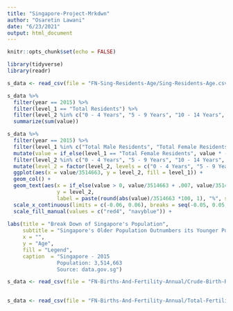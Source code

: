 ```yaml
---
title: "Singapore-Project-Mrkdwn"
author: "Osaretin Lawani"
date: "6/23/2021"
output: html_document
---
```


```r
knitr::opts_chunk$set(echo = FALSE)
```

```r
library(tidyverse)
library(readr)
```

```r
s_data <- read_csv(file = "FN-Sing-Residents-Age/Sing-Residents-Age.csv", na = "na")

s_data %>% 
  filter(year == 2015) %>% 
  filter(level_1 == "Total Residents") %>% 
  filter(level_2 %in% c("0 - 4 Years", "5 - 9 Years", "10 - 14 Years", "15 - 19 Years", "20 - 24 Years", "25 - 29 Years", "30 - 34 Years", "35 - 39 Years", "40 - 44 Years", "45 - 49 Years", "50 - 54 Years", "55 - 59 Years", "60 - 64 Years", "65 - 69 Years", "70 - 74 Years", "75 - 79 Years", "80 Years & Over")) %>% 
  summarize(sum(value))

s_data %>% 
  filter(year == 2015) %>% 
  filter(level_1 %in% c("Total Male Residents", "Total Female Residents")) %>% 
  mutate(value = if_else(level_1 == "Total Female Residents", value * -1, value)) %>%
  filter(level_2 %in% c("0 - 4 Years", "5 - 9 Years", "10 - 14 Years", "15 - 19 Years", "20 - 24 Years", "25 - 29 Years", "30 - 34 Years", "35 - 39 Years", "40 - 44 Years", "45 - 49 Years", "50 - 54 Years", "55 - 59 Years", "60 - 64 Years", "65 - 69 Years", "70 - 74 Years", "75 - 79 Years", "80 Years & Over")) %>% 
  mutate(level_2 = factor(level_2, levels = c("0 - 4 Years", "5 - 9 Years", "10 - 14 Years", "15 - 19 Years", "20 - 24 Years", "25 - 29 Years", "30 - 34 Years", "35 - 39 Years", "40 - 44 Years", "45 - 49 Years", "50 - 54 Years", "55 - 59 Years", "60 - 64 Years", "65 - 69 Years", "70 - 74 Years", "75 - 79 Years", "80 Years & Over"))) %>%
  ggplot(aes(x = value/3514663, y = level_2, fill = level_1)) +
  geom_col() +
  geom_text(aes(x = if_else(value > 0, value/3514663 + .007, value/3514663 - .007),
                y = level_2,
                label = paste(round(abs(value)/3514663 *100, 1), "%", sep = "")))  +
  scale_x_continuous(limits = c(-0.06, 0.06), breaks = seq(-0.05, 0.05, 0.02), labels = c("5.0%", "3.0%", "1.0%", "1.0%", "3.0%", "5.0%")) +
  scale_fill_manual(values = c("red4", "navyblue")) +  
  
labs(title = "Break Down of Singapore's Population",
     subtitle = "Singapore's Older Population Outnumbers its Younger Population",
     x = "", 
     y = "Age",
     fill = "Legend",
     caption  = "Singapore - 2015 
                Population: 3,514,663
                Source: data.gov.sg")
```

```r
s_data <- read_csv(file = "FN-Births-And-Fertility-Annual/Crude-Birth-Rate.csv", na = "na")
      
```

```r
s_data <- read_csv(file = "FN-Births-And-Fertility-Annual/Total-Fertility-And-Reproduction-Rate.csv", na = "na")
```
